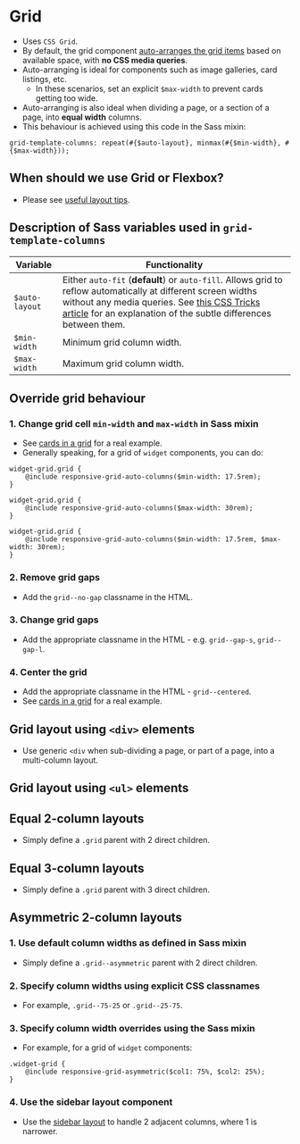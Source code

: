 
# Grid
- Uses `CSS Grid`.
- By default, the grid component [auto-arranges the grid items](https://css-tricks.com/look-ma-no-media-queries-responsive-layouts-using-css-grid/) based on available space, with **no CSS media queries**.
- Auto-arranging is ideal for components such as image galleries, card listings, etc.
    - In these scenarios, set an explicit `$max-width` to prevent cards getting too wide.
- Auto-arranging is also ideal when dividing a page, or a section of a page, into **equal width** columns.
- This behaviour is achieved using this code in the Sass mixin:
```
grid-template-columns: repeat(#{$auto-layout}, minmax(#{$min-width}, #{$max-width}));
```

## When should we use Grid or Flexbox?
- Please see [useful layout tips](/story/layout-useful-layout-tips--page).

## Description of Sass variables used in `grid-template-columns`

Variable | Functionality
--- | ---
`$auto-layout` | Either `auto-fit` (**default**) or `auto-fill`. Allows grid to reflow automatically at different screen widths without any media queries. See [this CSS Tricks article](https://css-tricks.com/auto-sizing-columns-css-grid-auto-fill-vs-auto-fit/) for an explanation of the subtle differences between them.
`$min-width` | Minimum grid column width.
`$max-width` | Maximum grid column width.


## Override grid behaviour

### 1. Change grid cell `min-width` and `max-width` in Sass mixin
- See [cards in a grid](/story/components-cards--card-grid) for a real example.
- Generally speaking, for a grid of `widget` components, you can do:
```
widget-grid.grid {
    @include responsive-grid-auto-columns($min-width: 17.5rem);
}
```
```
widget-grid.grid {
    @include responsive-grid-auto-columns($max-width: 30rem);
}
```
```
widget-grid.grid {
    @include responsive-grid-auto-columns($min-width: 17.5rem, $max-width: 30rem);
}
```

### 2. Remove grid gaps
- Add the `grid--no-gap` classname in the HTML.

### 3. Change grid gaps
- Add the appropriate classname in the HTML - e.g. `grid--gap-s`, `grid--gap-l`.

### 4. Center the grid
- Add the appropriate classname in the HTML - `grid--centered`.
- See [cards in a grid](/story/components-cards--card-grid) for a real example.

## Grid layout using `<div>` elements
- Use generic `<div` when sub-dividing a page, or part of a page, into a multi-column layout.

<Preview>
    <Story id="layout-grid--grid" />
</Preview>

## Grid layout using `<ul>` elements

<Preview>
    <Story id="layout-grid--grid-list" />
</Preview>

## Equal 2-column layouts
- Simply define a `.grid` parent with 2 direct children.

<Preview>
    <Story id="layout-grid--grid-2-equal-cols" />
</Preview>

## Equal 3-column layouts
- Simply define a `.grid` parent with 3 direct children.

<Preview>
    <Story id="layout-grid--grid-3-equal-cols" />
</Preview>

## Asymmetric 2-column layouts
### 1. Use default column widths as defined in Sass mixin
- Simply define a `.grid--asymmetric` parent with 2 direct children.

### 2. Specify column widths using explicit CSS classnames
- For example, `.grid--75-25` or `.grid--25-75`.

### 3. Specify column width overrides using the Sass mixin
- For example, for a grid of `widget` components:
```
.widget-grid {
    @include responsive-grid-asymmetric($col1: 75%, $col2: 25%);
}
```

### 4. Use the sidebar layout component
- Use the [sidebar layout](/story/layout-sidebar--sidebar) to handle 2 adjacent columns, where 1 is narrower.

<Preview>
    <Story id="layout-grid--grid-asymmetric" />
</Preview>
